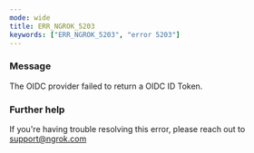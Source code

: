 ```yaml
---
mode: wide
title: ERR_NGROK_5203
keywords: ["ERR_NGROK_5203", "error 5203"]
---
```



### Message

The OIDC provider failed to return a OIDC ID Token.

<ErrorDetails />

### Further help

If you're having trouble resolving this error, please reach out to [support@ngrok.com](mailto:support@ngrok.com?subject=Help%20with%20ERR_NGROK_5203)
